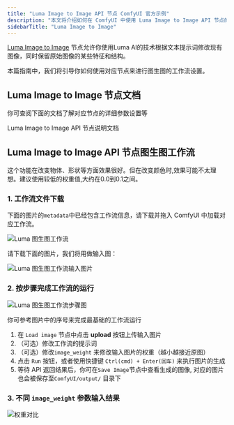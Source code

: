 ```yaml
---
title: "Luma Image to Image API 节点 ComfyUI 官方示例"
description: "本文将介绍如何在 ComfyUI 中使用 Luma Image to Image API 节点的相关功能"
sidebarTitle: "Luma Image to Image"
---
```



[Luma Image to Image](/zh-CN/built-in-nodes/api-node/image/luma/luma-image-to-image) 节点允许你使用Luma AI的技术根据文本提示词修改现有图像，同时保留原始图像的某些特征和结构。

本篇指南中，我们将引导你如何使用对应节点来进行图生图的工作流设置。

<ReqHint/>

## Luma Image to Image 节点文档

你可查阅下面的文档了解对应节点的详细参数设置等

<Card title="Luma Image to Image 节点文档" icon="book" href="/zh-CN/built-in-nodes/api-node/image/luma/luma-image-to-image">
Luma Image to Image API 节点说明文档
</Card>

## Luma Image to Image API 节点图生图工作流

<Tip>
这个功能在改变物体、形状等方面效果很好。但在改变颜色时,效果可能不太理想。建议使用较低的权重值,大约在0.0到0.1之间。
</Tip>

### 1. 工作流文件下载

下面的图片的`metadata`中已经包含工作流信息，请下载并拖入 ComfyUI 中加载对应工作流。

![Luma 图生图工作流](https://raw.githubusercontent.com/Comfy-Org/example_workflows/main/api_nodes/luma/i2i/luma_i2i.png)


请下载下面的图片，我们将用做输入图：

![Luma 图生图工作流输入图片](https://raw.githubusercontent.com/Comfy-Org/example_workflows/main/api_nodes/luma/i2i/input.png)

### 2. 按步骤完成工作流的运行

![Luma 图生图工作流步骤图](/images/tutorial/api_nodes/luma/luma_i2i_step_guide.jpg)

你可参考图片中的序号来完成最基础的工作流运行
1. 在 `Load image` 节点中点击 **upload** 按钮上传输入图片
2. （可选）修改工作流的提示词
3. （可选）修改`image_weight` 来修改输入图片的权重（越小越接近原图）
4. 点击 `Run` 按钮，或者使用快捷键 `Ctrl(cmd) + Enter(回车)` 来执行图片的生成
5. 等待 API 返回结果后，你可在`Save Image`节点中查看生成的图像, 对应的图片也会被保存至`ComfyUI/output/` 目录下

### 3. 不同 `image_weight` 参数输入结果

![权重对比](/images/tutorial/api_nodes/luma/i2i_image_weight.jpg)
